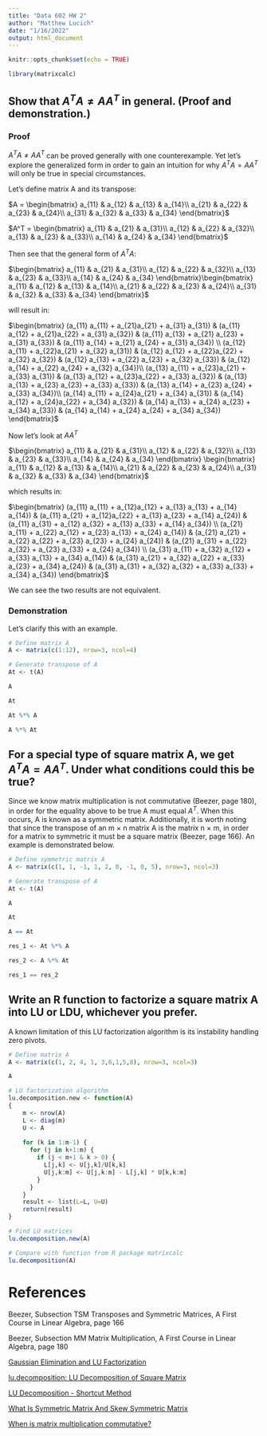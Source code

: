 ```yaml
---
title: "Data 602 HW 2"
author: "Matthew Lucich"
date: "1/16/2022"
output: html_document
---
```


```r
knitr::opts_chunk$set(echo = TRUE)
```

```r
library(matrixcalc)
```

## Show that $A^TA \neq  AA^T$ in general. (Proof and demonstration.)

### Proof

$A^TA \neq  AA^T$ can be proved generally with one counterexample. Yet let's explore the generalized form in order to gain an intuition for why $A^TA =  AA^T$ will only be true in special circumstances.

Let's define matrix A and its transpose:

$A = \begin{bmatrix}
a_{11} & a_{12} & a_{13} & a_{14}\\
a_{21} & a_{22} & a_{23} & a_{24}\\
a_{31} & a_{32} & a_{33} & a_{34}
\end{bmatrix}$

$A^T = \begin{bmatrix}
a_{11} & a_{21} & a_{31}\\
a_{12} & a_{22} & a_{32}\\
a_{13} & a_{23} & a_{33}\\
a_{14} & a_{24} & a_{34}
\end{bmatrix}$


Then see that the general form of $A^TA$:

$\begin{bmatrix}
a_{11} & a_{21} & a_{31}\\
a_{12} & a_{22} & a_{32}\\
a_{13} & a_{23} & a_{33}\\
a_{14} & a_{24} & a_{34}
\end{bmatrix}\begin{bmatrix}
a_{11} & a_{12} & a_{13} & a_{14}\\
a_{21} & a_{22} & a_{23} & a_{24}\\
a_{31} & a_{32} & a_{33} & a_{34}
\end{bmatrix}$

will result in:

$\begin{bmatrix}
(a_{11} a_{11} + a_{21}a_{21} + a_{31} a_{31}) & (a_{11} a_{12} + a_{21}a_{22} + a_{31} a_{32}) & (a_{11} a_{13} + a_{21} a_{23} + a_{31} a_{33}) & (a_{11} a_{14} + a_{21} a_{24} + a_{31} a_{34}) \\
(a_{12} a_{11} + a_{22}a_{21} + a_{32} a_{31}) & (a_{12} a_{12} + a_{22}a_{22} + a_{32} a_{32}) & (a_{12} a_{13} + a_{22} a_{23} + a_{32} a_{33}) & (a_{12} a_{14} + a_{22} a_{24} + a_{32} a_{34})\\
(a_{13} a_{11} + a_{23}a_{21} + a_{33} a_{31}) & (a_{13} a_{12} + a_{23}a_{22} + a_{33} a_{32}) & (a_{13} a_{13} + a_{23} a_{23} + a_{33} a_{33}) & (a_{13} a_{14} + a_{23} a_{24} + a_{33} a_{34})\\
(a_{14} a_{11} + a_{24}a_{21} + a_{34} a_{31}) & (a_{14} a_{12} + a_{24}a_{22} + a_{34} a_{32}) & (a_{14} a_{13} + a_{24} a_{23} + a_{34} a_{33}) & (a_{14} a_{14} + a_{24} a_{24} + a_{34} a_{34})
\end{bmatrix}$


Now let's look at $AA^T$

$\begin{bmatrix}
a_{11} & a_{21} & a_{31}\\
a_{12} & a_{22} & a_{32}\\
a_{13} & a_{23} & a_{33}\\
a_{14} & a_{24} & a_{34}
\end{bmatrix} \begin{bmatrix}
a_{11} & a_{12} & a_{13} & a_{14}\\
a_{21} & a_{22} & a_{23} & a_{24}\\
a_{31} & a_{32} & a_{33} & a_{34}
\end{bmatrix}$

which results in:

$\begin{bmatrix}
(a_{11} a_{11} + a_{12}a_{12} + a_{13} a_{13} + a_{14} a_{14}) & 
(a_{11} a_{21} + a_{12}a_{22} + a_{13} a_{23} + a_{14} a_{24}) & 
(a_{11} a_{31} + a_{12} a_{32} + a_{13} a_{33} + a_{14} a_{34}) \\
(a_{21} a_{11} + a_{22} a_{12} + a_{23} a_{13} + a_{24} a_{14}) & 
(a_{21} a_{21} + a_{22} a_{22} + a_{23} a_{23} + a_{24} a_{24}) & 
(a_{21} a_{31} + a_{22} a_{32} + a_{23} a_{33} + a_{24} a_{34}) \\
(a_{31} a_{11} + a_{32} a_{12} + a_{33} a_{13} + a_{34} a_{14}) & 
(a_{31} a_{21} + a_{32} a_{22} + a_{33} a_{23} + a_{34} a_{24}) & 
(a_{31} a_{31} + a_{32} a_{32} + a_{33} a_{33} + a_{34} a_{34})
\end{bmatrix}$


We can see the two results are not equivalent.


### Demonstration

Let's clarify this with an example.

```r
# Define matrix A
A <- matrix(c(1:12), nrow=3, ncol=4)

# Generate transpose of A
At <- t(A)

A

At

At %*% A

A %*% At

```


## For a special type of square matrix A, we get $A^TA =  AA^T$. Under what conditions could this be true?

Since we know matrix multiplication is not commutative (Beezer, page 180), in order for the equality above to be true A must equal $A^T$. When this occurs, A is known as a symmetric matrix. Additionally, it is worth noting that since the transpose of an m × n matrix A is the matrix n × m, in order for a matrix to symmetric it must be a square matrix (Beezer, page 166). An example is demonstrated below.


```r
# Define symmetric matrix A
A <- matrix(c(1, 1, -1, 1, 2, 0, -1, 0, 5), nrow=3, ncol=3)

# Generate transpose of A
At <- t(A)

A

At

A == At

res_1 <- At %*% A

res_2 <- A %*% At

res_1 == res_2

```

 
## Write an R function to factorize a square matrix A into LU or LDU, whichever you prefer.

A known limitation of this LU factorization algorithm is its instability handling zero pivots.

```r

# Define matrix A
A <- matrix(c(1, 2, 4, 1, 3,6,1,5,8), nrow=3, ncol=3)

A

# LU factorization algorithm
lu.decomposition.new <- function(A)
{
    m <- nrow(A)
    L <- diag(m)
    U <- A
    
    for (k in 1:m-1) {
      for (j in k+1:m) {
        if (j < m+1 & k > 0) {
          L[j,k] <- U[j,k]/U[k,k] 
          U[j,k:m] <- U[j,k:m] - L[j,k] * U[k,k:m] 
        }
      }
    }
    result <- list(L=L, U=U)
    return(result)
}

# Find LU matrices
lu.decomposition.new(A)

# Compare with function from R package matrixcalc
lu.decomposition(A)

```


# References

Beezer, Subsection TSM Transposes and Symmetric Matrices, A First Course in Linear Algebra, page 166

Beezer, Subsection MM Matrix Multiplication, A First Course in Linear Algebra, page 180

[Gaussian Elimination and LU Factorization](http://www.math.iit.edu/~fass/477577_Chapter_7.pdf)

[lu.decomposition: LU Decomposition of Square Matrix](https://www.rdocumentation.org/packages/matrixcalc/versions/1.0-5/topics/lu.decomposition)

[LU Decomposition - Shortcut Method](https://www.youtube.com/watch?v=UlWcofkUDDU)

[What Is Symmetric Matrix And Skew Symmetric Matrix](https://byjus.com/maths/what-is-symmetric-matrix-and-skew-symmetric-matrix/)

[When is matrix multiplication commutative?](https://math.stackexchange.com/questions/170241/when-is-matrix-multiplication-commutative)


